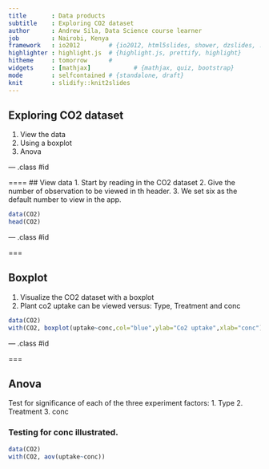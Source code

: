```yaml
---
title       : Data products
subtitle    : Exploring CO2 dataset 
author      : Andrew Sila, Data Science course learner
job         : Nairobi, Kenya
framework   : io2012        # {io2012, html5slides, shower, dzslides, ...}
highlighter : highlight.js  # {highlight.js, prettify, highlight}
hitheme     : tomorrow      # 
widgets     : [mathjax]            # {mathjax, quiz, bootstrap}
mode        : selfcontained # {standalone, draft}
knit        : slidify::knit2slides
---
```


## Exploring CO2 dataset

1. View the data 
2. Using a boxplot
3. Anova

--- .class #id 

====
## View data
1. Start by reading in the CO2 dataset
2. Give the number of observation to be viewed in th header.
3. We set six as the default number to view in the app.
```r
data(CO2)
head(CO2)
```

--- .class #id 

===

## Boxplot
1. Visualize the CO2 dataset with a boxplot
2. Plant co2 uptake can be viewed versus: Type, Treatment and conc 

```r
data(CO2)
with(CO2, boxplot(uptake~conc,col="blue",ylab="Co2 uptake",xlab="conc"))
```

--- .class #id 

===

## Anova

Test for significance of each of the three experiment factors:
    1. Type
    2. Treatment
    3. conc

### Testing for conc illustrated.
```r
data(CO2)
with(CO2, aov(uptake~conc))
```




